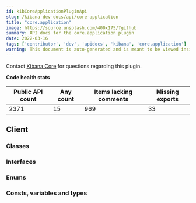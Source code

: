```yaml
---
id: kibCoreApplicationPluginApi
slug: /kibana-dev-docs/api/core-application
title: "core.application"
image: https://source.unsplash.com/400x175/?github
summary: API docs for the core.application plugin
date: 2022-03-16
tags: ['contributor', 'dev', 'apidocs', 'kibana', 'core.application']
warning: This document is auto-generated and is meant to be viewed inside our experimental, new docs system. Reach out in #docs-engineering for more info.
---
```




Contact [Kibana Core](https://github.com/orgs/elastic/teams/kibana-core) for questions regarding this plugin.

**Code health stats**

| Public API count  | Any count | Items lacking comments | Missing exports |
|-------------------|-----------|------------------------|-----------------|
| 2371 | 15 | 969 | 33 |

## Client

### Classes
<DocDefinitionList data={coreApplicationObj.client.classes}/>

### Interfaces
<DocDefinitionList data={coreApplicationObj.client.interfaces}/>

### Enums
<DocDefinitionList data={coreApplicationObj.client.enums}/>

### Consts, variables and types
<DocDefinitionList data={coreApplicationObj.client.misc}/>

